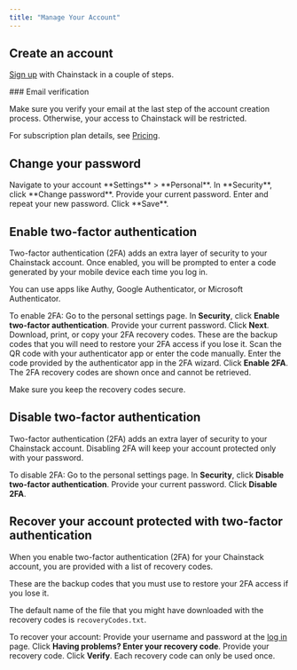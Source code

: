 ```yaml
---
title: "Manage Your Account"
---
```


## Create an account

[Sign up](https://console.chainstack.com/user/account/create) with Chainstack in a couple of steps.

<Info>
  ### Email verification

  Make sure you verify your email at the last step of the account creation process. Otherwise, your access to Chainstack will be restricted.
</Info>

For subscription plan details, see [Pricing](https://chainstack.com/pricing/).

## Change your password

<Steps>
  <Step>
    Navigate to your account **Settings** > **Personal**.
  </Step>
  <Step>
    In **Security**, click **Change password**.
  </Step>
  <Step>
    Provide your current password.
  </Step>
  <Step>
    Enter and repeat your new password.
  </Step>
  <Step>
    Click **Save**.
  </Step>
</Steps>

## Enable two-factor authentication

Two-factor authentication (2FA) adds an extra layer of security to your Chainstack account. Once enabled, you will be prompted to enter a code generated by your mobile device each time you log in.

You can use apps like Authy, Google Authenticator, or Microsoft Authenticator.

To enable 2FA:
<Steps>
  <Step>
    Go to the personal settings page.
  </Step>
  <Step>
    In **Security**, click **Enable two-factor authentication**.
  </Step>
  <Step>
    Provide your current password. Click **Next**.
  </Step>
  <Step>
    Download, print, or copy your 2FA recovery codes. These are the backup codes that you will need to restore your 2FA access if you lose it.
  </Step>
  <Step>
    Scan the QR code with your authenticator app or enter the code manually.
  </Step>
  <Step>
    Enter the code provided by the authenticator app in the 2FA wizard. Click **Enable 2FA**.
  </Step>
</Steps>
<Warning>
  The 2FA recovery codes are shown once and cannot be retrieved.

  Make sure you keep the recovery codes secure.
</Warning>

## Disable two-factor authentication

Two-factor authentication (2FA) adds an extra layer of security to your Chainstack account. Disabling 2FA will keep your account protected only with your password.

To disable 2FA:
<Steps>
  <Step>
    Go to the personal settings page.
  </Step>
  <Step>
    In **Security**, click **Disable two-factor authentication**.
  </Step>
  <Step>
    Provide your current password. Click **Disable 2FA**.
  </Step>
</Steps>

## Recover your account protected with two-factor authentication

When you enable two-factor authentication (2FA) for your Chainstack account, you are provided with a list of recovery codes.

These are the backup codes that you must use to restore your 2FA access if you lose it.

The default name of the file that you might have downloaded with the recovery codes is `recoveryCodes.txt`.

To recover your account:
<Steps>
  <Step>
    Provide your username and password at the [log in](https://console.chainstack.com/) page.
  </Step>
  <Step>
    Click **Having problems? Enter your recovery code**.
  </Step>
  <Step>
    Provide your recovery code. Click **Verify**.
  </Step>
</Steps>
<Warning>
  Each recovery code can only be used once.
</Warning>
